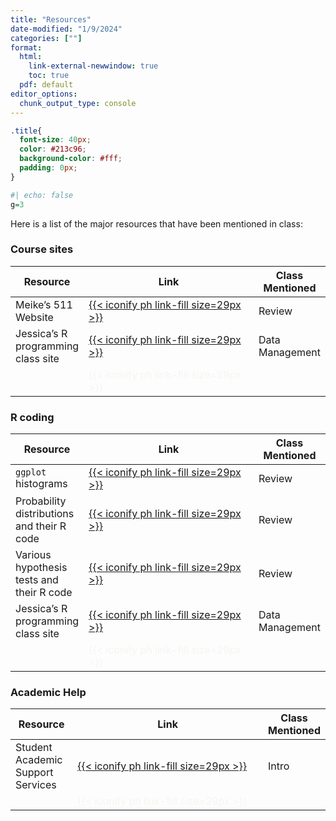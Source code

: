 ```yaml
---
title: "Resources"
date-modified: "1/9/2024"
categories: [""]
format: 
  html:
    link-external-newwindow: true
    toc: true
  pdf: default
editor_options: 
  chunk_output_type: console
---
```


```css
.title{
  font-size: 40px;
  color: #213c96;
  background-color: #fff;
  padding: 0px;
}
```

```r
#| echo: false
g=3
```

Here is a list of the major resources that have been mentioned in class:

### Course sites

| Resource                           | Link                                                                                                             | Class Mentioned |
|------------------------------------|------------------------------------------------------------------------------------------------------------------|-----------------|
| Meike's 511 Website                | [[{{< iconify ph link-fill size=29px >}}](https://niederhausen.github.io/BSTA_511_F23/)]{style="color:#f8f5f0;"} | Review          |
| Jessica's R programming class site | [[{{< iconify ph link-fill size=29px >}}](https://sph-r-programming-2022.netlify.app/)]{style="color:#f8f5f0;"}  | Data Management |
|                                    | [{{< iconify ph link-fill size=29px >}}]{style="color:#f8f5f0;"}                                                 |                 |

### R coding

| Resource                                   | Link                                                                                                                                                                           | Class Mentioned |
|--------------------------------------------|--------------------------------------------------------------------------------------------------------------------------------------------------------------------------------|-----------------|
| `ggplot` histograms                        | [[{{< iconify ph link-fill size=29px >}}](https://www.sharpsightlabs.com/blog/histogram-r-ggplot2/)]{style="color:#f8f5f0;"}                                                   | Review          |
| Probability distributions and their R code | [[{{< iconify ph link-fill size=29px >}}](https://www.stat.umn.edu/geyer/5101/examp/rlook.html)]{style="color:#f8f5f0;"}                                                       | Review          |
| Various hypothesis tests and their R code  | [[{{< iconify ph link-fill size=29px >}}](https://stats.oarc.ucla.edu/r/whatstat/what-statistical-analysis-should-i-usestatistical-analyses-using-r/)]{style="color:#f8f5f0;"} | Review          |
| Jessica's R programming class site         | [[{{< iconify ph link-fill size=29px >}}](https://sph-r-programming-2022.netlify.app/)]{style="color:#f8f5f0;"}                                                                | Data Management |
|                                            | [{{< iconify ph link-fill size=29px >}}]{style="color:#f8f5f0;"}                                                                                                               |                 |

### Academic Help

| Resource                          | Link                                                                                                                   | Class Mentioned |
|-----------------------------------|------------------------------------------------------------------------------------------------------------------------|-----------------|
| Student Academic Support Services | [[{{< iconify ph link-fill size=29px >}}](https://sakai.ohsu.edu/portal/site/Student_Support)]{style="color:#f8f5f0;"} | Intro           |
|                                   | [{{< iconify ph link-fill size=29px >}}]{style="color:#f8f5f0;"}                                                       |                 |
